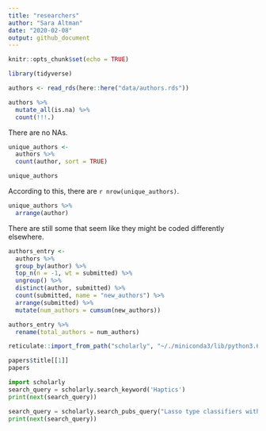 ```yaml
---
title: "researchers"
author: "Sara Altman"
date: "2020-02-08"
output: github_document
---
```


```r
knitr::opts_chunk$set(echo = TRUE)
```

```r
library(tidyverse)

authors <- read_rds(here::here("data/authors.rds"))
```

```r
authors %>% 
  mutate_all(is.na) %>% 
  count(!!!.)
```

There are no NAs.

```r
unique_authors <-
  authors %>% 
  count(author, sort = TRUE)

unique_authors
```

According to this, there are `r nrow(unique_authors)`.

```r
unique_authors %>% 
  arrange(author)
```

There are still some that seem like they might be coded differently elsewhere.


```r
authors_entry <-
  authors %>% 
  group_by(author) %>% 
  top_n(n = -1, wt = submitted) %>% 
  ungroup() %>% 
  distinct(author, submitted) %>% 
  count(submitted, name = "new_authors") %>% 
  arrange(submitted) %>% 
  mutate(num_authors = cumsum(new_authors))

authors_entry %>% 
  rename(total_authors = num_authors)
```





```r
reticulate::import_from_path("scholarly", "~/./miniconda3/lib/python3.6/site-packages")
```

```r
papers$title[[1]]
papers
```


```python
import scholarly
search_query = scholarly.search_keyword('Haptics')
print(next(search_query))

search_query = scholarly.search_pubs_query("Lasso type classifiers with a reject option")
print(next(search_query))
```

